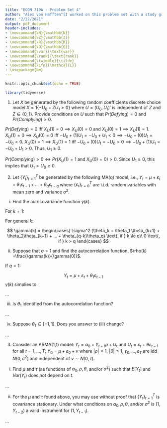 ```yaml
---
title: "ECON 710A - Problem Set 4"
author: "Alex von Hafften^[I worked on this problem set with a study group of Michael Nattinger, Andrew Smith, and Ryan Mather. I also discussed problems with Sarah Bass, Emily Case, Danny Edgel, and Katherine Kwok.]"
date: "2/22/2021"
output: pdf_document
header-includes:
- \newcommand{\N}{\mathbb{N}}
- \newcommand{\Z}{\mathbb{Z}}
- \newcommand{\R}{\mathbb{R}}
- \newcommand{\Q}{\mathbb{Q}}
- \newcommand{\var}{\text{var}}
- \newcommand{\rank}{\text{rank}}
- \newcommand{\twiddle}{\tilde}
- \newcommand{\Lfn}{\mathcal{L}}
- \usepackage{bm}
---
```


```r
knitr::opts_chunk$set(echo = TRUE)

library(tidyverse)
```

1. Let $X$ be generated by the following random coefficients discrete choice model $X= 1\{-U_0+ZU_1>0\}$ where $U= (U_0,U_1)'$ is independent of $Z$ and $Z\in\{0,1\}$. Provide conditions on $U$ such that $Pr(Defying) = 0$ and $Pr(Complying)>0$.

$Pr(Defying) = 0$ iff $X_U(1) = 0 \implies X_U(0) = 0$ and $X_U(0) = 1 \implies X_U(1) = 1$. $X_U(1) = 0 \implies X_U(0) = 0$ iff $-U_0+(1)U_1=-U_0+U_1<0 \implies -U_0 + (0)U_1 = -U_0< 0$. $X_U(0) = 1 \implies X_U(1) = 1$ iff $-U_0+(0)U_1=-U_0>0 \implies -U_0 + (1)U_1 = -U_0 + U_1 > 0$. Thus, $U_1 \ge 0$.

$Pr(Complying) > 0 \iff Pr(X_U(1) = 1$ and $X_U(0) = 0) > 0$. Since $U_1 \ge 0$, this implies that $U_1 > U_0 \ge 0$.

2. Let $\{Y_t\}^T_{t=1}$ be generated by the following MA(q) model, i.e., $Y_t=\mu+\varepsilon_t+\theta_1\varepsilon_{t-1}+...+\theta_q \varepsilon_{t-q}$ where $\{\varepsilon_t\}^T_{t=0}$ are i.i.d. random variables with mean zero and variance $\sigma^2$.

(i) Find the autocovariance function $\gamma(k)$.

For $k = 1$:

\begin{align*}
\gamma(1) 
&= Cov(Y_t, Y_{t+1}) \\
&= Cov(\mu+\varepsilon_t+\theta_1\varepsilon_{t-1}+...+\theta_q \varepsilon_{t-q},
\mu+\varepsilon_{t+1}+\theta_1\varepsilon_{t+1-1}+...+\theta_q \varepsilon_{t+1-q})\\
&= Cov(\varepsilon_t+\theta_1\varepsilon_{t-1}+...+\theta_q \varepsilon_{t-q},
\varepsilon_{t+1}+\theta_1\varepsilon_{t}+...+\theta_q \varepsilon_{t+1-q})\\
&= Cov(\varepsilon_t+\theta_1\varepsilon_{t-1}+...+\theta_{q-1} \varepsilon_{t+1-q},
\theta_1\varepsilon_{t}+...+\theta_q \varepsilon_{t+1-q})\\
&= \theta_1Var(\varepsilon_t)+\theta_1\theta_2Var(\varepsilon_{t-1})+...+\theta_{q-1}\theta_qVar(\varepsilon_{t+1-q}) \\
&= \sigma^2(\theta_1+\theta_1\theta_2+...+\theta_{q-1}\theta_q)
\end{align*}

For general $k$:

$$
\gamma(k) = 
\begin{cases} 
\sigma^2 (\theta_k + \theta_1 \theta_{k+1} + \theta_2\theta_{k+1} + ... + \theta_{q-k}\theta_q)
\text{, if }
k \le q\\
0
\text{, if }
k > q
\end{cases}
$$

(ii) Suppose that $q= 1$ and find the autocorrelation function, $\rho(k) =\frac{\gamma(k)}{\gamma(0)}$. 

If $q=1$:

$$
Y_{t} = \mu+\varepsilon_t+\theta_1\varepsilon_{t-1}
$$
$\gamma(k)$ simplies to

...

(iii) Is $\theta_1$ identified from the autocorrelation function?

...

(iv) Suppose $\theta_1 \in [-1,1]$. Does you answer to (iii) change?

...

3. Consider an ARMA(1,1) model: $Y_t = \alpha_0 + Y_{t-1} \rho + U_t$ and $U_t = \varepsilon_t + \theta \varepsilon_{t-1}$ for all $t = 1, ..., T$; $Y_0 = \mu + \varepsilon_0 + \nu$ where $|\rho| < 1$, $|\theta | \le 1$, $\varepsilon_0, ..., \varepsilon_T$ are idd $N(0, \sigma^2)$ and independent of $\nu \sim N(0, \tau)$.

(i)  Find $\mu$ and $\tau$ (as functions of $\alpha_0, \rho, \theta$, and/or $\sigma^2$) such that $E[Y_t]$ and $Var(Y_t)$ does not depend on $t$.

...

(ii) For the $\mu$ and $\tau$ found above, you may use without proof that $\{Y_t\}^T_{t=1}$ is covariance stationary.  Under what conditions on $\alpha_0, \rho, \theta,$ and/or $\sigma^2$ is $(1,Y_{t-2})$ a valid instrument for $(1,Y_{t-1})$.

...

